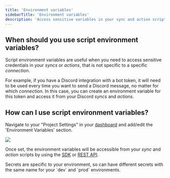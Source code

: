 ```yaml
---
title: 'Environment variables'
sidebarTitle: 'Environment variables'
description: 'Access sensitive variables in your sync and action scripts.'
---
```


## When should you use script environment variables?

Script environment variables are useful when you need to access sensitive credentials in your _syncs_ or _actions_, that is not specific to a specific _connection_. 

For example, if you have a Discord integration with a bot token, it will need to be used every time you want to send a Discord message, no matter for which _connection_. In this case, you can create an environment variable for this token and access it from your Discord _syncs_ and _actions_. 

## How can I use script environment variables?

Navigate to your "Project Settings" in your [dashboard](https://app.nango.dev) and add/edit the 'Environment Variables' section.

<Frame caption="Environment variables">
  <img src="/images/env-vars.png" />
</Frame>

Once set, the environment variables will be accessible from your _sync_ and _action_ scripts by
using the [SDK](/sdks/node#get-environment-variables) or [REST API](/api-reference/sync/environment-variables).

<Info>
Secrets are specific to your environment, so can have different secrets with the same name for your `dev` and `prod` environments.
</Info>